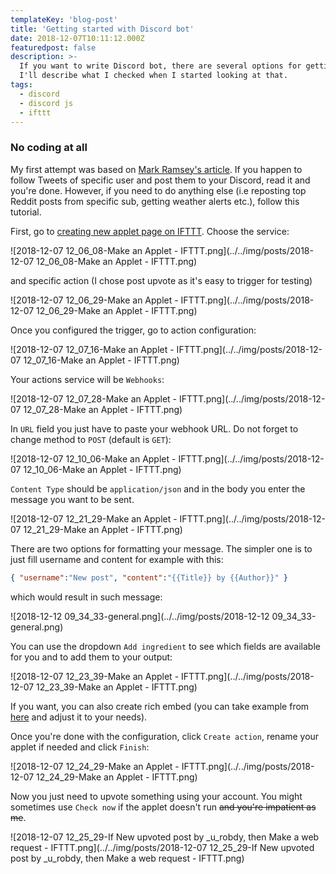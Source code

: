 ```yaml
---
templateKey: 'blog-post'
title: 'Getting started with Discord bot'
date: 2018-12-07T10:11:12.000Z
featuredpost: false
description: >-
  If you want to write Discord bot, there are several options for getting started.
  I'll describe what I checked when I started looking at that.
tags:
  - discord
  - discord js
  - ifttt
---
```


### No coding at all

My first attempt was based on [Mark Ramsey's article](https://medium.com/dolphin-squad/bringing-twitter-tweets-into-discord-channels-e8ded1581da8). If you happen to follow Tweets of specific user and post them to your Discord, read it and you're done. However, if you need to do anything else (i.e reposting top Reddit posts from specific sub, getting weather alerts etc.), follow this tutorial.

<!--more-->

First, go to [creating new applet page on IFTTT](https://ifttt.com/create). Choose the service:

![2018-12-07 12_06_08-Make an Applet - IFTTT.png](../../img/posts/2018-12-07 12_06_08-Make an Applet - IFTTT.png)

and specific action (I chose post upvote as it's easy to trigger for testing)

![2018-12-07 12_06_29-Make an Applet - IFTTT.png](../../img/posts/2018-12-07 12_06_29-Make an Applet - IFTTT.png)

Once you configured the trigger, go to action configuration:

![2018-12-07 12_07_16-Make an Applet - IFTTT.png](../../img/posts/2018-12-07 12_07_16-Make an Applet - IFTTT.png)

Your actions service will be `Webhooks`:

![2018-12-07 12_07_28-Make an Applet - IFTTT.png](../../img/posts/2018-12-07 12_07_28-Make an Applet - IFTTT.png)

In `URL` field you just have to paste your webhook URL. Do not forget to change method to `POST` (default is `GET`):

![2018-12-07 12_10_06-Make an Applet - IFTTT.png](../../img/posts/2018-12-07 12_10_06-Make an Applet - IFTTT.png)

`Content Type` should be `application/json` and in the body you enter the message you want to be sent.

![2018-12-07 12_21_29-Make an Applet - IFTTT.png](../../img/posts/2018-12-07 12_21_29-Make an Applet - IFTTT.png)

There are two options for formatting your message. The simpler one is to just fill username and content for example with this:

``` json
{ "username":"New post", "content":"{{Title}} by {{Author}}" }
```

which would result in such message:

![2018-12-12 09_34_33-general.png](../../img/posts/2018-12-12 09_34_33-general.png)

You can use the dropdown `Add ingredient` to see which fields are available for you and to add them to your output:

![2018-12-07 12_23_39-Make an Applet - IFTTT.png](../../img/posts/2018-12-07 12_23_39-Make an Applet - IFTTT.png)


If you want, you can also create rich embed (you can take example from [here](https://birdie0.github.io/discord-webhooks-guide/discord_webhook.html) and adjust it to your needs). 

Once you're done with the configuration, click `Create action`, rename your applet if needed and click `Finish`:

![2018-12-07 12_24_29-Make an Applet - IFTTT.png](../../img/posts/2018-12-07 12_24_29-Make an Applet - IFTTT.png)

Now you just need to upvote something using your account. You might sometimes use `Check now` if the applet doesn't run ~~and you're impatient as me~~.

![2018-12-07 12_25_29-If New upvoted post by _u_robdy, then Make a web request - IFTTT.png](../../img/posts/2018-12-07 12_25_29-If New upvoted post by _u_robdy, then Make a web request - IFTTT.png)